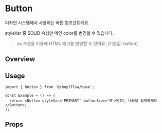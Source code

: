 
<Meta of={ButtonStories} />

# Button
디자인 시스템에서 사용하는 버튼 컴포넌트에요.

styleVar 중 SOLID 속성만 메인 color를 변경할 수 있습니다.

> as 속성을 이용해 HTML 태그를 변경할 수 있어요. (기본값: button)

## Overview
<Canvas of={ButtonStories.Primary} />

## Usage

```tsx
import { Button } from '@shoplflow/base';

const Example = () => {
  return <Button styleVar='PRIMARY' buttonSize='M'>원하는 내용을 입력하세요</Button>;
};
```

## Props
<Controls of={ButtonStories.Primary} />
